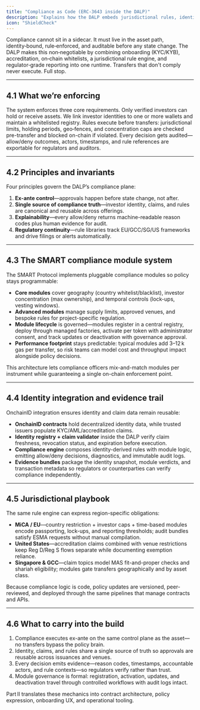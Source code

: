 ```yaml
---
title: "Compliance as Code (ERC-3643 inside the DALP)"
description: "Explains how the DALP embeds jurisdictional rules, identity, and audit trails directly into the asset path using ERC-3643."
icon: "ShieldCheck"
---
```


Compliance cannot sit in a sidecar. It must live in the asset path, identity‑bound, rule‑enforced, and auditable before any state change. The DALP makes this non‑negotiable by combining onboarding (KYC/KYB), accreditation, on‑chain whitelists, a jurisdictional rule engine, and regulator‑grade reporting into one runtime. Transfers that don't comply never execute. Full stop.

---

## 4.1 What we’re enforcing

The system enforces three core requirements. Only verified investors can hold or receive assets. We link investor identities to one or more wallets and maintain a whitelisted registry. Rules execute before transfers: jurisdictional limits, holding periods, geo‑fences, and concentration caps are checked pre-transfer and blocked on-chain if violated. Every decision gets audited—allow/deny outcomes, actors, timestamps, and rule references are exportable for regulators and auditors.

---

## 4.2 Principles and invariants

Four principles govern the DALP’s compliance plane:

1. **Ex-ante control**—approvals happen before state change, not after.
2. **Single source of compliance truth**—investor identity, claims, and rules are canonical and reusable across offerings.
3. **Explainability**—every allow/deny returns machine-readable reason codes plus human evidence for audit.
4. **Regulatory continuity**—rule libraries track EU/GCC/SG/US frameworks and drive filings or alerts automatically.

---

## 4.3 The SMART compliance module system

The SMART Protocol implements pluggable compliance modules so policy stays programmable:

- **Core modules** cover geography (country whitelist/blacklist), investor concentration (max ownership), and temporal controls (lock-ups, vesting windows).
- **Advanced modules** manage supply limits, approved venues, and bespoke rules for project-specific regulation.
- **Module lifecycle** is governed—modules register in a central registry, deploy through managed factories, activate per token with administrator consent, and track updates or deactivation with governance approval.
- **Performance footprint** stays predictable: typical modules add 3–12 k gas per transfer, so risk teams can model cost and throughput impact alongside policy decisions.

This architecture lets compliance officers mix-and-match modules per instrument while guaranteeing a single on-chain enforcement point.

---

## 4.4 Identity integration and evidence trail

OnchainID integration ensures identity and claim data remain reusable:

- **OnchainID contracts** hold decentralized identity data, while trusted issuers populate KYC/AML/accreditation claims.
- **Identity registry + claim validator** inside the DALP verify claim freshness, revocation status, and expiration before execution.
- **Compliance engine** composes identity-derived rules with module logic, emitting allow/deny decisions, diagnostics, and immutable audit logs.
- **Evidence bundles** package the identity snapshot, module verdicts, and transaction metadata so regulators or counterparties can verify compliance independently.

---

## 4.5 Jurisdictional playbook

The same rule engine can express region-specific obligations:

- **MiCA / EU**—country restriction + investor caps + time-based modules encode passporting, lock-ups, and reporting thresholds; audit bundles satisfy ESMA requests without manual compilation.
- **United States**—accreditation claims combined with venue restrictions keep Reg D/Reg S flows separate while documenting exemption reliance.
- **Singapore & GCC**—claim topics model MAS fit-and-proper checks and shariah eligibility; modules gate transfers geographically and by asset class.

Because compliance logic is code, policy updates are versioned, peer-reviewed, and deployed through the same pipelines that manage contracts and APIs.

---

## 4.6 What to carry into the build

1. Compliance executes ex-ante on the same control plane as the asset—no transfers bypass the policy brain.
2. Identity, claims, and rules share a single source of truth so approvals are reusable across issuances and venues.
3. Every decision emits evidence—reason codes, timestamps, accountable actors, and rule contexts—so regulators verify rather than trust.
4. Module governance is formal: registration, activation, updates, and deactivation travel through controlled workflows with audit logs intact.

Part II translates these mechanics into contract architecture, policy expression, onboarding UX, and operational tooling.